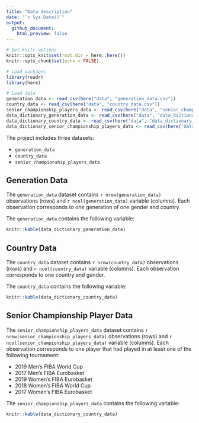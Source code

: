 ```yaml
---
title: "Data description"
date: "`r Sys.Date()`"
output:
  github_document:
    html_preview: false
---
```


```r

# Set knitr options
knitr::opts_knit$set(root.dir = here::here())
knitr::opts_chunk$set(echo = FALSE)

# Load packages
library(readr)
library(here)

# Load data
generation_data <- read_csv(here("data", "generation_data.csv"))
country_data <- read_csv(here("data", "country_data.csv"))
senior_championship_players_data <- read_csv(here("data", "senior_championship_players_data.csv"))
data_dictionary_generation_data <- read_csv(here("data", "data_dictionary_generation_data.csv"))
data_dictionary_country_data <- read_csv(here("data", "data_dictionary_country_data.csv"))
data_dictionary_senior_championship_players_data <- read_csv(here("data", "data_dictionary_senior_championship_players_data.csv"))
```

The project includes three datasets:

- `generation_data`
- `country_data`
- `senior_championship_players_data`

## Generation Data

The `generation_data` dataset contains `r nrow(generation_data)` observations (rows) and `r ncol(generation_data)` variable (columns).
Each observation corresponds to one generation of one gender and country.

The `generation_data` contains the following variable:

```r
knitr::kable(data_dictionary_generation_data)
```

## Country Data

The `country_data` dataset contains `r nrow(country_data)` observations (rows) and `r ncol(country_data)` variable (columns).
Each observation corresponds to one country and gender.

The `country_data` contains the following variable:

```r
knitr::kable(data_dictionary_country_data)
```

## Senior Championship Player Data

The `senior_championship_players_data` dataset contains `r nrow(senior_championship_players_data)` observations (rows) and `r ncol(senior_championship_players_data)` variable (columns).
Each observation corresponds to one player that had played in at least one of the following tournament:

- 2019 Men's FIBA World Cup
- 2017 Men's FIBA Eurobasket
- 2019 Women's FIBA Eurobasket
- 2018 Women's FIBA World Cup
- 2017 Women's FIBA Eurobasket

The `senior_championship_players_data` contains the following variable:

```r
knitr::kable(data_dictionary_country_data)
```